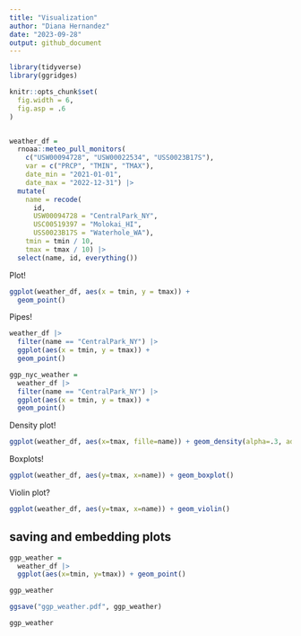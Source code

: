 ```yaml
---
title: "Visualization"
author: "Diana Hernandez"
date: "2023-09-28"
output: github_document
---
```


```r
library(tidyverse)
library(ggridges)

knitr::opts_chunk$set(
  fig.width = 6,
  fig.asp = .6
)
```

```r

```


```r
weather_df = 
  rnoaa::meteo_pull_monitors(
    c("USW00094728", "USW00022534", "USS0023B17S"),
    var = c("PRCP", "TMIN", "TMAX"), 
    date_min = "2021-01-01",
    date_max = "2022-12-31") |>
  mutate(
    name = recode(
      id, 
      USW00094728 = "CentralPark_NY", 
      USC00519397 = "Molokai_HI",
      USS0023B17S = "Waterhole_WA"),
    tmin = tmin / 10,
    tmax = tmax / 10) |>
  select(name, id, everything())
```

Plot!

```r
ggplot(weather_df, aes(x = tmin, y = tmax)) + 
  geom_point()
```

Pipes!

```r
weather_df |> 
  filter(name == "CentralPark_NY") |> 
  ggplot(aes(x = tmin, y = tmax)) + 
  geom_point()
```

```r
ggp_nyc_weather = 
  weather_df |> 
  filter(name == "CentralPark_NY") |> 
  ggplot(aes(x = tmin, y = tmax)) + 
  geom_point()
```

Density plot!

```r
ggplot(weather_df, aes(x=tmax, fille=name)) + geom_density(alpha=.3, adjust=.75)
```

Boxplots!

```r
ggplot(weather_df, aes(y=tmax, x=name)) + geom_boxplot()
```

Violin plot?

```r
ggplot(weather_df, aes(y=tmax, x=name)) + geom_violin()
```

## saving and embedding plots

```r
ggp_weather = 
  weather_df |>
  ggplot(aes(x=tmin, y=tmax)) + geom_point()

ggp_weather

ggsave("ggp_weather.pdf", ggp_weather)
```

```r
ggp_weather
```

